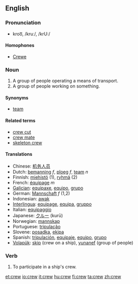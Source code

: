 ==English==

===Pronunciation===
*kroo͞, /kruː/, /krU:/

====Homophones====
*[[Crewe]]

===Noun===
{{en-noun-reg}}

# A group of people operating a means of transport.
# A group of people working on something.

====Synonyms====
*[[team]]

====Related terms====
*[[crew cut]]
*[[crew mate]]
*[[skeleton crew]]

====Translations====
*Chinese: [[机务人员]]
*Dutch: [[bemanning]] ''f'', [[ploeg]] ''f'', [[team]] ''n''
*Finnish: [[miehistö]] (1), [[ryhmä]] (2)
*French: [[équipage]] ''m''
*[[Galician]]: [[equipaxe]], [[equipo]], [[grupo]]
*German: [[Mannschaft]] ''f'' (1,2)
*Indonesian: [[awak]]
*[[Interlingua]]: [[equipage]], [[equipa]], [[gruppo]]
*Italian: [[equipaggio]]
*Japanese: [[クルー]] (kurū)
*Norwegian: [[mannskap]]
*Portuguese: [[tripulação]]
*Slovene: [[posadka]], [[ekipa]]
*Spanish: [[tripulación]], [[equipaje]], [[equipo]], [[grupo]]
*[[Volapük]]: [[skip]] (crew on a ship), [[yunanef]] (group of people)

===Verb===
{{en-infl-reg-consonant|crew||}}

# To participate in a ship's crew.

[[et:crew]]
[[io:crew]]
[[it:crew]]
[[hu:crew]]
[[fi:crew]]
[[ta:crew]]
[[zh:crew]]